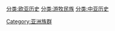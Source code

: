 {{Catmain}}
{{Commons cat|Eurasian nomads}}
[[分类:欧亚历史|分类:欧亚历史]]
[[分类:游牧民族|分类:游牧民族]]
[[Category:亚洲族群|Category:亚洲族群]]
[[分类:中亚历史|分类:中亚历史]]